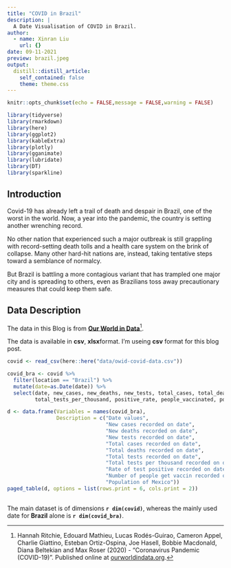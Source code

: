 ```yaml
---
title: "COVID in Brazil"
description: |
  A Date Visualisation of COVID in Brazil.
author:
  - name: Xinran Liu
    url: {}
date: 09-11-2021
preview: brazil.jpeg
output:
  distill::distill_article:
    self_contained: false
    theme: theme.css
---
```



```r
knitr::opts_chunk$set(echo = FALSE,message = FALSE,warning = FALSE)
```

```r
library(tidyverse)
library(rmarkdown)
library(here)
library(ggplot2)
library(kableExtra)
library(plotly)
library(gganimate)
library(lubridate)
library(DT)
library(sparkline)
```

## Introduction

Covid-19 has already left a trail of death and despair in Brazil, one of the worst in the world. Now, a year into the pandemic, the country is setting another wrenching record.

No other nation that experienced such a major outbreak is still grappling with record-setting death tolls and a health care system on the brink of collapse. Many other hard-hit nations are, instead, taking tentative steps toward a semblance of normalcy.

But Brazil is battling a more contagious variant that has trampled one major city and is spreading to others, even as Brazilians toss away precautionary measures that could keep them safe.

## Data Description

The data in this Blog is from [**Our World in Data**](https://ourworldindata.org/coronavirus/country/mexico)^[Hannah Ritchie, Edouard Mathieu, Lucas Rodés-Guirao, Cameron Appel, Charlie Giattino, Esteban Ortiz-Ospina, Joe Hasell, Bobbie Macdonald, Diana Beltekian and Max Roser (2020) - "Coronavirus Pandemic (COVID-19)". Published online at [ourworldindata.org](http://ourworldindata.org/).].

The data is available in **csv**, **xlsx**format. I'm useing **csv** format for this blog post.

```r
covid <- read_csv(here::here("data/owid-covid-data.csv"))

covid_bra <- covid %>% 
  filter(location == "Brazil") %>% 
  mutate(date=as.Date(date)) %>% 
  select(date, new_cases, new_deaths, new_tests, total_cases, total_deaths, total_tests,
         total_tests_per_thousand, positive_rate, people_vaccinated, population)
```

```r
d <- data.frame(Variables = names(covid_bra),
                Description = c("Date values",
                                "New cases recorded on date",
                                "New deaths recorded on date",
                                "New tests recorded on date",
                                "Total cases recorded on date",
                                "Total deaths recorded on date",
                                "Total tests recorded on date",
                                "Total tests per thousand recorded on date",
                                "Rate of test positive recorded on date",
                                "Number of people get vaccin recorded on date",
                                "Population of Mexico"))
paged_table(d, options = list(rows.print = 6, cols.print = 2))
  
```

The main dataset is of dimensions **`r dim(covid)`**, whereas the mainly used date for  **Brazil** alone is **`r dim(covid_bra)`**.


